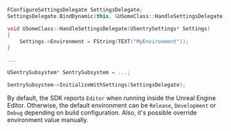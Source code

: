 ```cpp
FConfigureSettingsDelegate SettingsDelegate;
SettingsDelegate.BindDynamic(this, &USomeClass::HandleSettingsDelegate);

void USomeClass::HandleSettingsDelegate(USentrySettings* Settings)
{
    Settings->Environment = FString(TEXT("MyEnvironment"));
}

...

USentrySubsystem* SentrySubsystem = ...;

SentrySubsystem->InitializeWithSettings(SettingsDelegate);
```

By default, the SDK reports `Editor` when running inside the Unreal Engine Editor. Otherwise, the default environment can be `Release`, `Development` or `Debug` depending on build configuration. Also, it's possible override environment value manually.
